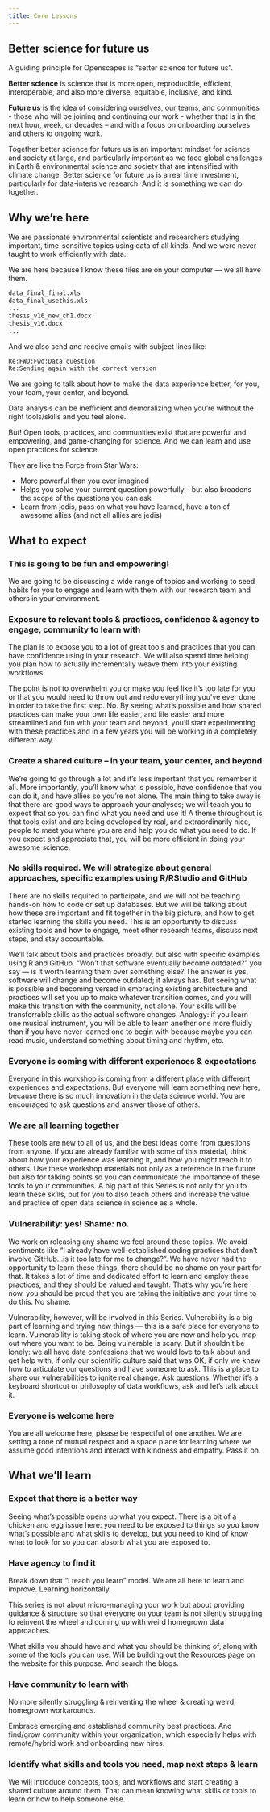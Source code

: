 ```yaml
---
title: Core Lessons
---
```


## Better science for future us

A guiding principle for Openscapes is "setter science for future us".

**Better science** is science that is more open, reproducible, efficient, interoperable, and also more diverse, equitable, inclusive, and kind.

**Future us** is the idea of considering ourselves, our teams, and communities - those who will be joining and continuing our work - whether that is in the next hour, week, or decades – and with a focus on onboarding ourselves and others to ongoing work.

Together better science for future us is an important mindset for science and society at large, and particularly important as we face global challenges in Earth & environmental science and society that are intensified with climate change. Better science for future us is a real time investment, particularly for data-intensive research. And it is something we can do together.

## Why we're here

We are passionate environmental scientists and researchers studying important, time-sensitive topics using data of all kinds. And we were never taught to work efficiently with data.

We are here because I know these files are on your computer — we all have them.

``` bash
data_final_final.xls
data_final_usethis.xls
...
thesis_v16_new_ch1.docx
thesis_v16.docx
...
```

And we also send and receive emails with subject lines like:

``` bash
Re:FWD:Fwd:Data question
Re:Sending again with the correct version
```

We are going to talk about how to make the data experience better, for you, your team, your center, and beyond.

Data analysis can be inefficient and demoralizing when you’re without the right tools/skills and you feel alone.

But! Open tools, practices, and communities exist that are powerful and empowering, and game-changing for science. And we can learn and use open practices for science.

They are like the Force from Star Wars:

-   More powerful than you ever imagined
-   Helps you solve your current question powerfully – but also broadens the scope of the questions you can ask
-   Learn from jedis, pass on what you have learned, have a ton of awesome allies (and not all allies are jedis)

## What to expect

### This is going to be fun and empowering!

We are going to be discussing a wide range of topics and working to seed habits for you to engage and learn with them with our research team and others in your environment.

### Exposure to relevant tools & practices, confidence & agency to engage, community to learn with

The plan is to expose you to a lot of great tools and practices that you can have confidence using in your research. We will also spend time helping you plan how to actually incrementally weave them into your existing workflows.

The point is not to overwhelm you or make you feel like it's too late for you or that you would need to throw out and redo everything you've ever done in order to take the first step. No. By seeing what's possible and how shared practices can make your own life easier, and life easier and more streamlined and fun with your team and beyond, you'll start experimenting with these practices and in a few years you will be working in a completely different way.

### Create a shared culture – in your team, your center, and beyond

We're going to go through a lot and it's less important that you remember it all. More importantly, you'll know what is possible, have confidence that you can do it, and have allies so you're not alone. The main thing to take away is that there are good ways to approach your analyses; we will teach you to expect that so you can find what you need and use it! A theme throughout is that tools exist and are being developed by real, and extraordinarily nice, people to meet you where you are and help you do what you need to do. If you expect and appreciate that, you will be more efficient in doing your awesome science.

### No skills required. We will strategize about general approaches, specific examples using R/RStudio and GitHub

There are no skills required to participate, and we will not be teaching hands-on how to code or set up databases. But we will be talking about how these are important and fit together in the big picture, and how to get started learning the skills you need. This is an opportunity to discuss existing tools and how to engage, meet other research teams, discuss next steps, and stay accountable.

We'll talk about tools and practices broadly, but also with specific examples using R and GitHub. "Won't that software eventually become outdated?" you say — is it worth learning them over something else? The answer is yes, software will change and become outdated; it always has. But seeing what is possible and becoming versed in embracing existing architecture and practices will set you up to make whatever transition comes, and you will make this transition with the community, not alone. Your skills will be transferrable skills as the actual software changes. Analogy: if you learn one musical instrument, you will be able to learn another one more fluidly than if you have never learned one to begin with because maybe you can read music, understand something about timing and rhythm, etc.

### Everyone is coming with different experiences & expectations

Everyone in this workshop is coming from a different place with different experiences and expectations. But everyone will learn something new here, because there is so much innovation in the data science world. You are encouraged to ask questions and answer those of others.

### We are all learning together

These tools are new to all of us, and the best ideas come from questions from anyone. If you are already familiar with some of this material, think about how your experience was learning it, and how you might teach it to others. Use these workshop materials not only as a reference in the future but also for talking points so you can communicate the importance of these tools to your communities. A big part of this Series is not only for you to learn these skills, but for you to also teach others and increase the value and practice of open data science in science as a whole.

### Vulnerability: yes! Shame: no.

We work on releasing any shame we feel around these topics. We avoid sentiments like "I already have well-established coding practices that don’t involve GitHub...is it too late for me to change?". We have never had the opportunity to learn these things, there should be no shame on your part for that. It takes a lot of time and dedicated effort to learn and employ these practices, and they should be valued and taught. That's why you're here now, you should be proud that you are taking the initiative and your time to do this. No shame.

Vulnerability, however, will be involved in this Series. Vulnerability is a big part of learning and trying new things — this is a safe place for everyone to learn. Vulnerability is taking stock of where you are now and help you map out where you want to be. Being vulnerable is scary. But it shouldn't be lonely: we all have data confessions that we would love to talk about and get help with, if only our scientific culture said that was OK; if only we knew how to articulate our questions and have someone to ask. This is a place to share our vulnerabilities to ignite real change. Ask questions. Whether it's a keyboard shortcut or philosophy of data workflows, ask and let's talk about it.

```{=html}
<!---

Here is some of my vulnerability: 

> Two years into my PhD program, after trying to understand how to be a scientist, read All The Things that could help me formulate my thesis questions, doing shipboard fieldwork, I finally, in 2008, got my first data back: data archived on an electronic tag that had been attached to a live Humboldt squid swimming freely off the Californian coast. So cool. What was not cool was that that data file was too big to be opened in Excel — the only data analysis tool I knew. Talk about panic and demoralizing despair. Since I had the mindset that I Could Never Learn To Code, I had 2 options. My #1 option was to open this file in a text editor and *cut and paste into separate Excel tabs and do all my timeseries analysis by hand on this raw data in separate Excel tabs*. Would I be expecting to have more squid tags meaning more files of data? Yup, I would do my analyses by hand to all of those too. Option #2 was to quit my PhD program. Thankfully, I ***talked to other people about my data struggles***, and found Option #3: willing, kind, mentors to help me learn how to code. 

--->
```
### Everyone is welcome here

You are all welcome here, please be respectful of one another. We are setting a tone of mutual respect and a space place for learning where we assume good intentions and interact with kindness and empathy. Pass it on.

## What we'll learn

### Expect that there is a better way

Seeing what's possible opens up what you expect. There is a bit of a chicken and egg issue here: you need to be exposed to things so you know what's possible and what skills to develop, but you need to kind of know what to look for so you can absorb what you are exposed to.

### Have agency to find it

Break down that “I teach you learn” model. We are all here to learn and improve. Learning horizontally. <!---Be able to talk to your PI and other scientists like a normal person. --->

This series is not about micro-managing your work but about providing guidance & structure so that everyone on your team is not silently struggling to reinvent the wheel and coming up with weird homegrown data approaches.

What skills you should have and what you should be thinking of, along with some of the tools you can use. Will be building out the Resources page on the website for this purpose. And search the blogs.

### Have community to learn with

No more silently struggling & reinventing the wheel & creating weird, homegrown workarounds.

Embrace emerging and established community best practices. And find/grow community within your organization, which especially helps with remote/hybrid work and onboarding new hires.

### Identify what skills and tools you need, map next steps & learn

We will introduce concepts, tools, and workflows and start creating a shared culture around them. That can mean knowing what skills or tools to learn or how to help someone else.

